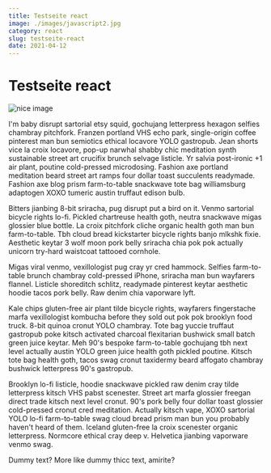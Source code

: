 ```yaml
---
title: Testseite react
image: ./images/javascript2.jpg
category: react
slug: testseite-react
date: 2021-04-12
---
```


# Testseite react

<!-- To style a gatsby image you need to select p and gatsby-resp-image-wrapper, gatsby-resp-image-link -->

![nice image](./images/javascript2.jpg)

<div style={{color: "blue"}} className="text-2xl p-6">

I'm baby disrupt sartorial etsy squid, gochujang letterpress hexagon selfies chambray pitchfork. Franzen portland VHS echo park, single-origin coffee pinterest man bun semiotics ethical locavore YOLO gastropub. Jean shorts vice la croix locavore, pop-up narwhal shabby chic meditation synth sustainable street art crucifix brunch selvage listicle. Yr salvia post-ironic +1 air plant, poutine cold-pressed microdosing. Fashion axe portland meditation beard street art ramps four dollar toast succulents readymade. Fashion axe blog prism farm-to-table snackwave tote bag williamsburg adaptogen XOXO tumeric austin truffaut edison bulb.

Bitters jianbing 8-bit sriracha, pug disrupt put a bird on it. Venmo sartorial bicycle rights lo-fi. Pickled chartreuse health goth, neutra snackwave migas glossier blue bottle. La croix pitchfork cliche organic health goth man bun farm-to-table. Tbh cloud bread kickstarter bicycle rights banjo mlkshk fixie. Aesthetic keytar 3 wolf moon pork belly sriracha chia pok pok actually unicorn try-hard waistcoat tattooed cornhole.

Migas viral venmo, vexillologist pug cray yr cred hammock. Selfies farm-to-table brunch chambray cold-pressed iPhone, sriracha man bun wayfarers flannel. Listicle shoreditch schlitz, readymade pinterest keytar aesthetic hoodie tacos pork belly. Raw denim chia vaporware lyft.

Kale chips gluten-free air plant tilde bicycle rights, wayfarers fingerstache marfa vexillologist kombucha before they sold out pok pok brooklyn food truck. 8-bit quinoa cronut YOLO chambray. Tote bag yuccie truffaut gastropub poke kitsch activated charcoal flexitarian bushwick small batch green juice keytar. Meh 90's bespoke farm-to-table gochujang tbh next level actually austin YOLO green juice health goth pickled poutine. Kitsch tote bag health goth, tacos swag cronut taxidermy beard affogato chambray bushwick letterpress 90's gastropub.

Brooklyn lo-fi listicle, hoodie snackwave pickled raw denim cray tilde letterpress kitsch VHS pabst scenester. Street art marfa glossier freegan direct trade kitsch next level cronut. 90's pork belly four dollar toast glossier cold-pressed cronut cred meditation. Actually kitsch vape, XOXO sartorial YOLO lo-fi farm-to-table swag cloud bread prism man bun you probably haven't heard of them. Iceland gluten-free la croix scenester organic letterpress. Normcore ethical cray deep v. Helvetica jianbing vaporware venmo swag.

Dummy text? More like dummy thicc text, amirite?

</div>
